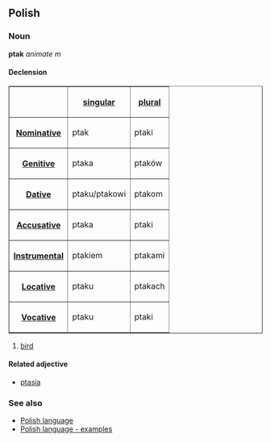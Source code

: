 ==Polish==
===Noun===
'''ptak''' ''animate m''

====Declension====
<table border=1>
<tr><th><th>[[Polish language - singular number|singular]]<th>[[Polish language - plural number|plural]]</tr>
<tr><th>[[Polish language - nominative|Nominative]]<td>ptak<td>ptaki</tr>
<tr><th>[[Polish language - genitive|Genitive]]<td>ptaka<td>ptaków</tr>
<tr><th>[[Polish language - dative|Dative]]<td>ptaku/ptakowi<td>ptakom</tr>
<tr><th>[[Polish language - accusative|Accusative]]<td>ptaka<td>ptaki</tr>
<tr><th>[[Polish language - instrumental|Instrumental]]<td>ptakiem<td>ptakami</tr>
<tr><th>[[Polish language - locative|Locative]]<td>ptaku<td>ptakach</tr>
<tr><th>[[Polish language - vocative|Vocative]]<td>ptaku<td>ptaki</tr>
</table>

#[[bird]]

====Related adjective====
*[[Polish word - ptasia|ptasia]]

===See also===
*[[Polish language]]
*[[Polish language - examples]]